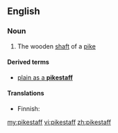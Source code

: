 ==English==

===Noun===
{{en-noun|sg=[[pike]][[staff]]}}

# The wooden [[shaft]] of a [[pike]]

====Derived terms====
* [[plain as a pikestaff|plain as a '''pikestaff''']]

====Translations====
{{trans-top|shaft of a pike}}
* Finnish: {{t-|fi|peitsi|alt=peitsen}} {{t+|fi|varsi}}
{{trans-mid}}
{{trans-bottom}}

[[my:pikestaff]]
[[vi:pikestaff]]
[[zh:pikestaff]]
